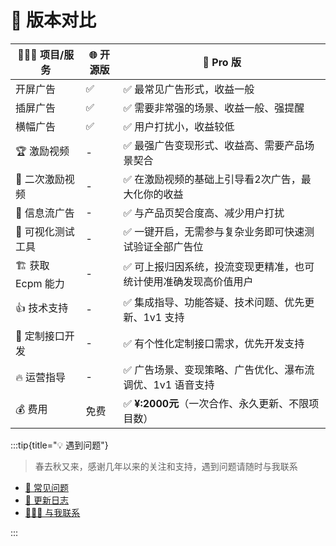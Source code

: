 # 🎯 版本对比

| 🧑🏻‍💻 项目/服务  | 🌐 开源版 | 🚀 Pro 版 |
|-|-|-|
|开屏广告 |✅|✅ 最常见广告形式，收益一般|
|插屏广告 |✅|✅ 需要非常强的场景、收益一般、强提醒|
|横幅广告 |✅|✅ 用户打扰小，收益较低|
|🏆 激励视频 |-|✅ 最强广告变现形式、收益高、需要产品场景契合|
|👑 二次激励视频 |-|✅ 在激励视频的基础上引导看2次广告，最大化你的收益|
|🌈 信息流广告 |-|✅ 与产品页契合度高、减少用户打扰|
|🧪 可视化测试工具|-|✅ 一键开启，无需参与复杂业务即可快速测试验证全部广告位|
|🏗️ 获取 Ecpm 能力|-|✅ 可上报归因系统，投流变现更精准，也可统计使用准确发现高价值用户|
|👍 技术支持 |-|✅ 集成指导、功能答疑、技术问题、优先更新、1v1 支持|
|📌 定制接口开发 |-|✅ 有个性化定制接口需求，优先开发支持|
|🔥 运营指导|-|✅ 广告场景、变现策略、广告优化、瀑布流调优、1v1 语音支持|
|💰 费用 |免费|✅ **¥:2000元**（一次合作、永久更新、不限项目数）|

:::tip{title="💡 遇到问题"}

> 春去秋又来，感谢几年以来的关注和支持，遇到问题请随时与我联系

- [🙋 常见问题](start/qa)
- [🔖 更新日志](start/guide/changelog)
- [🧑🏻‍💻 与我联系](start/me)

:::